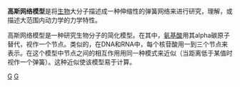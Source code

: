 {{article issues
|
{{Expand|time=2011-04-28T01:27:22+00:00}}
{{Unreferenced|time=2011-04-28T01:27:22+00:00}}
}}
'''高斯网络模型'''是将[[生物|生物]]大分子描述成一种伸缩性的弹簧网络来进行研究，理解，或描述大范围内动力学的力学特性。

高斯网络模型是一种研究生物分子的简化模型。在其中，[[氨基酸|氨基酸]]用其alpha碳原子替代，视作一个节点。类似的，在DNA和RNA中，每个核苷酸用一到三个节点来表示。在这个模型中节点之间的相互作用用同一种模式来近似（当距离低于某值时视作一个弹簧）。这种近似使该模型易于计算。

[[category:高分子化学|G]]
[[category:生物化学|G]]